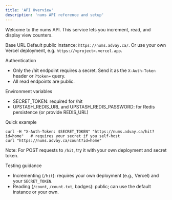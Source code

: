 ```yaml
---
title: 'API Overview'
description: 'nums API reference and setup'
---
```


Welcome to the nums API. This service lets you increment, read, and display view counters.

Base URL
Default public instance: `https://nums.advay.ca/`.
Or use your own Vercel deployment, e.g. `https://<project>.vercel.app`.

Authentication
- Only the /hit endpoint requires a secret. Send it as the `X-Auth-Token` header or `?token=` query.
- All read endpoints are public.

Environment variables
- SECRET_TOKEN: required for /hit
- UPSTASH_REDIS_URL and UPSTASH_REDIS_PASSWORD: for Redis persistence (or provide REDIS_URL)

Quick example
```
curl -H "X-Auth-Token: $SECRET_TOKEN" "https://nums.advay.ca/hit?id=home"   # requires your secret if you self-host
curl "https://nums.advay.ca/count?id=home"
```

Note: For POST requests to `/hit`, try it with your own deployment and secret token.

Testing guidance
- Incrementing (`/hit`): requires your own deployment (e.g., Vercel) and your `SECRET_TOKEN`.
- Reading (`/count`, `/count.txt`, badges): public; can use the default instance or your own.
